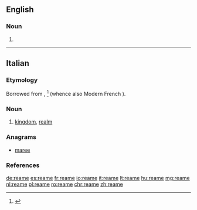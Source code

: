 ==English==

===Noun===
{{en-noun}}

# {{obsolete form of|ream|lang=en}}

----

==Italian==

===Etymology===
Borrowed from {{etyl|fro|it}} {{term||reame|lang=fro}}, {{term|reaume|lang=fro}}<ref>{{R:Nocentini|hw=reame}}</ref> (whence also Modern French {{term|royaume|lang=fr}}).

===Noun===
{{it-noun|m}}

# [[kingdom]], [[realm]]

===Anagrams===
* [[maree#Italian|maree]]

===References===
<references/>

[[de:reame]]
[[es:reame]]
[[fr:reame]]
[[io:reame]]
[[it:reame]]
[[lt:reame]]
[[hu:reame]]
[[mg:reame]]
[[nl:reame]]
[[pl:reame]]
[[ro:reame]]
[[chr:reame]]
[[zh:reame]]